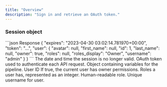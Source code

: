 ```yaml
---
title: "Overview"
description: "Sign in and retrieve an OAuth token."
---
```


### Session object
<ResponseExample>
```json Response
{
  "expires": "2023-04-30 03:02:14.781970+00:00",
  "token": "...",
  "user": {
    "avatar": null,
    "first_name": null,
    "id": 1,
    "last_name": null,
    "owner": true,
    "roles": null,
    "roles_display": "Owner",
    "username": "admin"
  }
}
```
</ResponseExample>
<ResponseField name="expires" type="datetime" required>
  The date and time the session is no longer valid.
</ResponseField>

<ResponseField name="token" type="string" required>
  OAuth token used to authenticate each API request.
</ResponseField>

<ResponseField name="user" type="object" required>
  Object containing variables for the pipeline.

  <Expandable title="properties">
    <ResponseField name="id" type="integer" required>
      User ID
    </ResponseField>
    <ResponseField name="owner" type="boolean">
      If true, the current user has owner permissions.
    </ResponseField>
    <ResponseField name="roles" type="integer">
      Roles a user has, represented as an integer.
    </ResponseField>
    <ResponseField name="roles_display" type="integer">
      Human-readable role.
    </ResponseField>
    <ResponseField name="username" type="string">
      Unique username for user.
    </ResponseField>
  </Expandable>
</ResponseField>

<Snippet file="initialize-session.mdx"/>